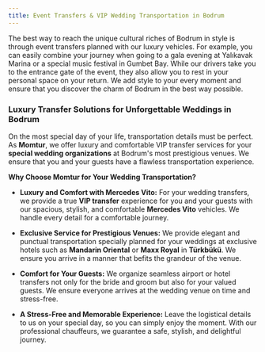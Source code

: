 ```yaml
---
title: Event Transfers & VIP Wedding Transportation in Bodrum
---
```


The best way to reach the unique cultural riches of Bodrum in style is through event transfers planned with our luxury vehicles. For example, you can easily combine your journey when going to a gala evening at Yalıkavak Marina or a special music festival in Gumbet Bay. While our drivers take you to the entrance gate of the event, they also allow you to rest in your personal space on your return. We add style to your every moment and ensure that you discover the charm of Bodrum in the best way possible.

### Luxury Transfer Solutions for Unforgettable Weddings in Bodrum

On the most special day of your life, transportation details must be perfect. As **Momtur**, we offer luxury and comfortable VIP transfer services for your **special wedding organizations** at Bodrum's most prestigious venues. We ensure that you and your guests have a flawless transportation experience.

**Why Choose Momtur for Your Wedding Transportation?**

*   **Luxury and Comfort with Mercedes Vito:** For your wedding transfers, we provide a true **VIP transfer** experience for you and your guests with our spacious, stylish, and comfortable **Mercedes Vito** vehicles. We handle every detail for a comfortable journey.

*   **Exclusive Service for Prestigious Venues:** We provide elegant and punctual transportation specially planned for your weddings at exclusive hotels such as **Mandarin Oriental** or **Maxx Royal** in **Türkbükü**. We ensure you arrive in a manner that befits the grandeur of the venue.

*   **Comfort for Your Guests:** We organize seamless airport or hotel transfers not only for the bride and groom but also for your valued guests. We ensure everyone arrives at the wedding venue on time and stress-free.

*   **A Stress-Free and Memorable Experience:** Leave the logistical details to us on your special day, so you can simply enjoy the moment. With our professional chauffeurs, we guarantee a safe, stylish, and delightful journey.
